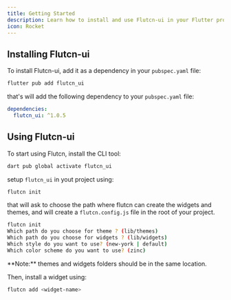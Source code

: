 ```yaml
---
title: Getting Started
description: Learn how to install and use Flutcn-ui in your Flutter projects.
icon: Rocket
---
```

## Installing Flutcn-ui

To install Flutcn-ui, add it as a dependency in your `pubspec.yaml` file:

```bash
flutter pub add flutcn_ui
```
that's will add the following dependency to your `pubspec.yaml` file:

```yaml
dependencies:
  flutcn_ui: ^1.0.5
```

## Using Flutcn-ui

To start using Flutcn, install the CLI tool:

```sh
dart pub global activate flutcn_ui
``` 

setup ```flutcn_ui``` in yout project using:
```bash 
flutcn init
```
that will ask to choose the path where flutcn can create the widgets and themes, and will create a ```flutcn.config.js``` file in the root of your project.

```bash 
flutcn init
Which path do you choose for theme ? (lib/themes)
Which path do you choose for widgets ? (lib/widgets)
Which style do you want to use? (new-york | default)
Which color scheme do you want to use? (zinc)
```
<Callout className="bg-blue-50 border-blue-600 dark:border-blue-900 dark:bg-blue-950 mb-6 [&_code]:bg-blue-100 dark:[&_code]:bg-blue-900">
  **Note:** themes and widgets folders should be in the same location.
</Callout>

Then, install a widget using:

```sh
flutcn add <widget-name>
```
